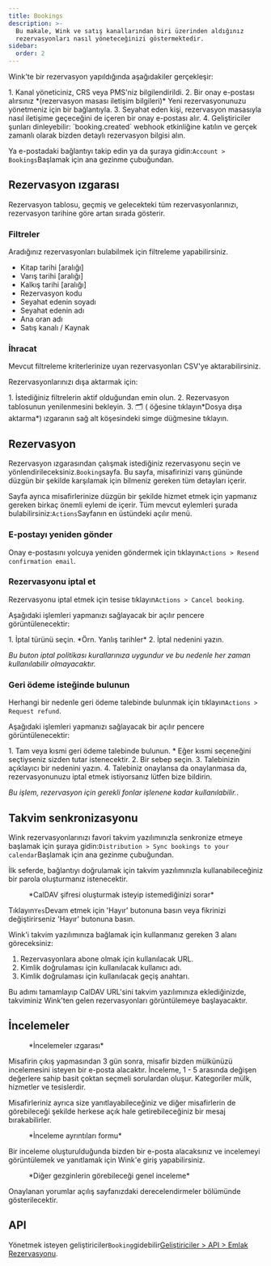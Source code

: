 ```yaml
---
title: Bookings
description: >-
  Bu makale, Wink ve satış kanallarından biri üzerinden aldığınız
  rezervasyonları nasıl yöneteceğinizi göstermektedir.
sidebar:
  order: 2
---
```


Wink'te bir rezervasyon yapıldığında aşağıdakiler gerçekleşir:

<Steps>
  1. Kanal yöneticiniz, CRS veya PMS'niz bilgilendirildi.
  2. Bir onay e-postası alırsınız *(rezervasyon masası iletişim bilgileri)* Yeni rezervasyonunuzu yönetmeniz için bir bağlantıyla.
  3. Seyahat eden kişi, rezervasyon masasıyla nasıl iletişime geçeceğini de içeren bir onay e-postası alır.
  4. Geliştiriciler şunları dinleyebilir: `booking.created` webhook etkinliğine katılın ve gerçek zamanlı olarak bizden detaylı rezervasyon bilgisi alın.
</Steps>


Ya e-postadaki bağlantıyı takip edin ya da şuraya gidin:`Account > Bookings`Başlamak için ana gezinme çubuğundan.

## Rezervasyon ızgarası

Rezervasyon tablosu, geçmiş ve gelecekteki tüm rezervasyonlarınızı, rezervasyon tarihine göre artan sırada gösterir.

### Filtreler

Aradığınız rezervasyonları bulabilmek için filtreleme yapabilirsiniz.

* Kitap tarihi \[aralığı]
* Varış tarihi \[aralığı]
* Kalkış tarihi \[aralığı]
* Rezervasyon kodu
* Seyahat edenin soyadı
* Seyahat edenin adı
* Ana oran adı
* Satış kanalı / Kaynak

### İhracat

Mevcut filtreleme kriterlerinize uyan rezervasyonları CSV'ye aktarabilirsiniz.

Rezervasyonlarınızı dışa aktarmak için:

<Steps>
  1. İstediğiniz filtrelerin aktif olduğundan emin olun.
  2. Rezervasyon tablosunun yenilenmesini bekleyin.
  3. 🗂️ ( öğesine tıklayın*Dosya dışa aktarma*) ızgaranın sağ alt köşesindeki simge düğmesine tıklayın.
</Steps>


## Rezervasyon

Rezervasyon ızgarasından çalışmak istediğiniz rezervasyonu seçin ve yönlendirileceksiniz.`Booking`sayfa.
Bu sayfa, misafirinizi varış gününde düzgün bir şekilde karşılamak için bilmeniz gereken tüm detayları içerir.

Sayfa ayrıca misafirlerinize düzgün bir şekilde hizmet etmek için yapmanız gereken birkaç önemli eylemi de içerir. Tüm mevcut eylemleri şurada bulabilirsiniz:`Actions`Sayfanın en üstündeki açılır menü.

### E-postayı yeniden gönder

Onay e-postasını yolcuya yeniden göndermek için tıklayın`Actions > Resend confirmation email`.

### Rezervasyonu iptal et

Rezervasyonu iptal etmek için tesise tıklayın`Actions > Cancel booking`.

Aşağıdaki işlemleri yapmanızı sağlayacak bir açılır pencere görüntülenecektir:

<Steps>
  1. İptal türünü seçin. *Örn. Yanlış tarihler*
  2. İptal nedenini yazın.
</Steps>


*Bu buton iptal politikası kurallarınıza uygundur ve bu nedenle her zaman kullanılabilir olmayacaktır.*

### Geri ödeme isteğinde bulunun

Herhangi bir nedenle geri ödeme talebinde bulunmak için tıklayın`Actions > Request refund`.

Aşağıdaki işlemleri yapmanızı sağlayacak bir açılır pencere görüntülenecektir:

<Steps>
  1. Tam veya kısmi geri ödeme talebinde bulunun.
     * Eğer kısmi seçeneğini seçtiyseniz sizden tutar istenecektir.
  2. Bir sebep seçin.
  3. Talebinizin açıklayıcı bir nedenini yazın.
  4. Talebiniz onaylansa da onaylanmasa da, rezervasyonunuzu iptal etmek istiyorsanız lütfen bize bildirin.
</Steps>


*Bu işlem, rezervasyon için gerekli fonlar işlenene kadar kullanılabilir.*.

## Takvim senkronizasyonu

Wink rezervasyonlarınızı favori takvim yazılımınızla senkronize etmeye başlamak için şuraya gidin:`Distribution > Sync bookings to your calendar`Başlamak için ana gezinme çubuğundan.

İlk seferde, bağlantıyı doğrulamak için takvim yazılımınızla kullanabileceğiniz bir parola oluşturmanız istenecektir.

<figure>
  <CloudinaryImage width="350" height="188" resize="scale" quality="best" alt="Şifre oluştur" src="academy/caldav-pass-code" errorImage="noimage_opaque_nyrtl0.png" />

  <figcaption>*CalDAV şifresi oluşturmak isteyip istemediğinizi sorar*</figcaption>
</figure>


Tıklayın`Yes`Devam etmek için 'Hayır' butonuna basın veya fikrinizi değiştirirseniz 'Hayır' butonuna basın.

Wink'i takvim yazılımınıza bağlamak için kullanmanız gereken 3 alanı göreceksiniz:

1. Rezervasyonlara abone olmak için kullanılacak URL.
2. Kimlik doğrulaması için kullanılacak kullanıcı adı.
3. Kimlik doğrulaması için kullanılacak geçiş anahtarı.

Bu adımı tamamlayıp CalDAV URL'sini takvim yazılımınıza eklediğinizde, takviminiz Wink'ten gelen rezervasyonları görüntülemeye başlayacaktır.

## İncelemeler

<figure>
  <CloudinaryImage width="700" height="151" resize="scale" quality="best" alt="İnceleme ızgarası" src="academy/reviews" errorImage="noimage_opaque_nyrtl0.png" />

  <figcaption>*İncelemeler ızgarası*</figcaption>
</figure>


Misafirin çıkış yapmasından 3 gün sonra, misafir bizden mülkünüzü incelemesini isteyen bir e-posta alacaktır.
İnceleme, 1 - 5 arasında değişen değerlere sahip basit çoktan seçmeli sorulardan oluşur. Kategoriler mülk, hizmetler ve tesislerdir.

Misafirleriniz ayrıca size yanıtlayabileceğiniz ve diğer misafirlerin de görebileceği şekilde herkese açık hale getirebileceğiniz bir mesaj bırakabilirler.

<figure>
  <CloudinaryImage width="700" height="421" resize="scale" quality="best" alt="İncelemeyi onayla" src="academy/review-details" errorImage="noimage_opaque_nyrtl0.png" />

  <figcaption>*İnceleme ayrıntıları formu*</figcaption>
</figure>


Bir inceleme oluşturulduğunda bizden bir e-posta alacaksınız ve incelemeyi görüntülemek ve yanıtlamak için Wink'e giriş yapabilirsiniz.

<figure>
  <CloudinaryImage width="350" height="355" resize="scale" quality="best" alt="Kamuoyu incelemesi" src="academy/public-review" errorImage="noimage_opaque_nyrtl0.png" />

  <figcaption>*Diğer gezginlerin görebileceği genel inceleme*</figcaption>
</figure>


Onaylanan yorumlar açılış sayfanızdaki derecelendirmeler bölümünde gösterilecektir.

## API

Yönetmek isteyen geliştiriciler`Booking`gidebilir[Geliştiriciler > API > Emlak Rezervasyonu](/developers/apis/#property-booking-api).

